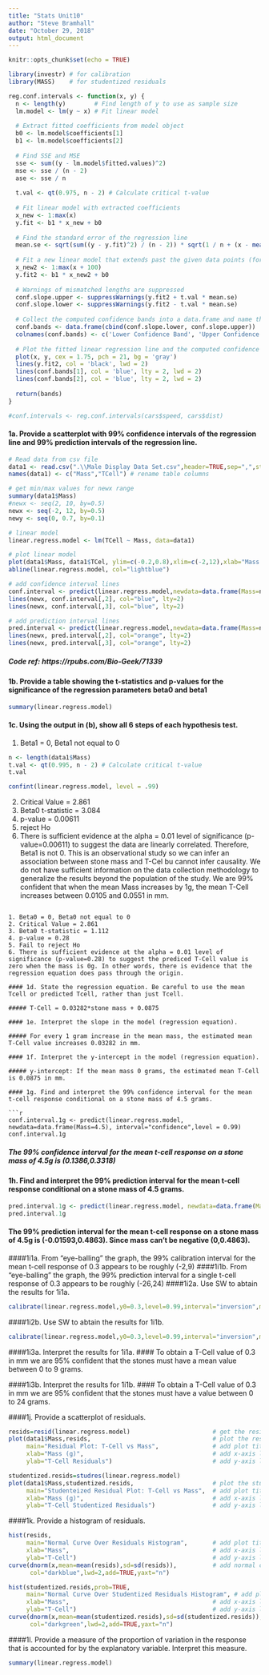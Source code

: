 ```yaml
---
title: "Stats Unit10"
author: "Steve Bramhall"
date: "October 29, 2018"
output: html_document
---
```


```r
knitr::opts_chunk$set(echo = TRUE)

library(investr) # for calibration
library(MASS)    # for studentized residuals
```

```r
reg.conf.intervals <- function(x, y) {
  n <- length(y)        # Find length of y to use as sample size
  lm.model <- lm(y ~ x) # Fit linear model
  
  # Extract fitted coefficients from model object
  b0 <- lm.model$coefficients[1]
  b1 <- lm.model$coefficients[2]
  
  # Find SSE and MSE
  sse <- sum((y - lm.model$fitted.values)^2)
  mse <- sse / (n - 2)
  ase <- sse / n
  
  t.val <- qt(0.975, n - 2) # Calculate critical t-value
  
  # Fit linear model with extracted coefficients
  x_new <- 1:max(x)
  y.fit <- b1 * x_new + b0
  
  # Find the standard error of the regression line
  mean.se <- sqrt(sum((y - y.fit)^2) / (n - 2)) * sqrt(1 / n + (x - mean(x))^2 / sum((x - mean(x))^2))
  
  # Fit a new linear model that extends past the given data points (for plotting)
  x_new2 <- 1:max(x + 100)
  y.fit2 <- b1 * x_new2 + b0
  
  # Warnings of mismatched lengths are suppressed
  conf.slope.upper <- suppressWarnings(y.fit2 + t.val * mean.se)
  conf.slope.lower <- suppressWarnings(y.fit2 - t.val * mean.se)
  
  # Collect the computed confidence bands into a data.frame and name the colums
  conf.bands <- data.frame(cbind(conf.slope.lower, conf.slope.upper))
  colnames(conf.bands) <- c('Lower Confidence Band', 'Upper Confidence Band')
  
  # Plot the fitted linear regression line and the computed confidence bands
  plot(x, y, cex = 1.75, pch = 21, bg = 'gray')
  lines(y.fit2, col = 'black', lwd = 2)
  lines(conf.bands[1], col = 'blue', lty = 2, lwd = 2)
  lines(conf.bands[2], col = 'blue', lty = 2, lwd = 2)
  
  return(bands)
}

#conf.intervals <- reg.conf.intervals(cars$speed, cars$dist)
```

#### 1a. Provide a scatterplot with 99% confidence intervals of the regression line and 99% prediction intervals of the regression line.  
```r
# Read data from csv file
data1 <- read.csv(".\\Male Display Data Set.csv",header=TRUE,sep=",",stringsAsFactors = TRUE, encoding = "UTF-8")
names(data1) <- c("Mass","TCell") # rename table columns

# get min/max values for newx range
summary(data1$Mass) 
#newx <- seq(2, 10, by=0.5)
newx <- seq(-2, 12, by=0.5)
newy <- seq(0, 0.7, by=0.1)

# linear model
linear.regress.model <- lm(TCell ~ Mass, data=data1)

# plot linear model
plot(data1$Mass, data1$TCel, ylim=c(-0.2,0.8),xlim=c(-2,12),xlab="Mass (g)", ylab="T-Cell (in mm)", main="Regression")
abline(linear.regress.model, col="lightblue")

# add confidence interval lines
conf.interval <- predict(linear.regress.model,newdata=data.frame(Mass=newx),interval="confidence",level = 0.99)
lines(newx, conf.interval[,2], col="blue", lty=2)
lines(newx, conf.interval[,3], col="blue", lty=2)

# add prediction interval lines
pred.interval <- predict(linear.regress.model,newdata=data.frame(Mass=newx),interval="prediction",level = 0.99)
lines(newx, pred.interval[,2], col="orange", lty=2)
lines(newx, pred.interval[,3], col="orange", lty=2)
```

##### Code ref: https://rpubs.com/Bio-Geek/71339

#### 1b. Provide	a table showing the t-statistics and p-values for the significance of the regression parameters beta0 and beta1
```r
summary(linear.regress.model)
```
#### 1c. Using the output in (b), show all 6 steps of each hypothesis test. 
1. Beta1 = 0, Beta1 not equal to 0
```r
n <- length(data1$Mass) 
t.val <- qt(0.995, n - 2) # Calculate critical t-value
t.val

confint(linear.regress.model, level = .99)
```
2. Critical Value = 2.861
3. Beta0 t-statistic = 3.084
4. p-value = 0.00611
5. reject Ho
6. There is sufficient evidence at the alpha = 0.01 level of significance (p-value=0.00611) to suggest the data are linearly correlated. Therefore, Beta1 is not 0. This is an observational study so we can infer an association between stone mass and T-Cel bu cannot infer causality. We do not have sufficient information on the data collection methodology to generalize the results beyond the population of the study. We are 99% confident that when the mean Mass increases by 1g, the mean T-Cell increases between 0.0105 and 0.0551 in mm.
```

1. Beta0 = 0, Beta0 not equal to 0
2. Critical Value = 2.861
3. Beta0 t-statistic = 1.112
4. p-value = 0.28
5. Fail to reject Ho
6. There is sufficient evidence at the alpha = 0.01 level of significance (p-value=0.28) to suggest the prediced T-Cell value is  zero when the mass is 0g. In other words, there is evidence that the regression equation does pass through the origin. 

#### 1d. State the regression equation. Be careful to use the mean Tcell or predicted Tcell, rather than just Tcell.

##### T-Cell = 0.03282*stone mass + 0.0875 

#### 1e. Interpret the slope in the model (regression equation).

##### For every 1 gram increase in the mean mass, the estimated mean T-Cell value increases 0.03282 in mm.

#### 1f. Interpret the y-intercept in the model (regression equation). 

##### y-intercept: If the mean mass 0 grams, the estimated mean T-Cell is 0.0875 in mm.

#### 1g. Find and interpret the 99% confidence interval for the mean t-cell response conditional on a stone mass of 4.5 grams.

```r
conf.interval.1g <- predict(linear.regress.model, newdata=data.frame(Mass=4.5), interval="confidence",level = 0.99)
conf.interval.1g
```
##### The 99% confidence interval for the mean t-cell response on a stone mass of 4.5g is (0.1386,0.3318)

#### 1h. Find and interpret the 99% prediction interval for the mean t-cell response conditional on a stone mass of 4.5 grams.
```r
pred.interval.1g <- predict(linear.regress.model, newdata=data.frame(Mass=4.5), interval="prediction",level = 0.99)
pred.interval.1g
```
####     The 99% prediction interval for the mean t-cell response on a stone mass of 4.5g is (-0.01593,0.4863). Since mass can't be negative (0,0.4863).
####1i1a. From "eye-balling" the graph, the 99% calibration interval for the mean t-cell response of 0.3 appears to be roughly (-2,9)
####1i1b. From "eye-balling" the graph, the 99% prediction interval for a single t-cell response of 0.3 appears to be roughly (-26,24)
####1i2a. Use SW to abtain the results for 1i1a.
```r
calibrate(linear.regress.model,y0=0.3,level=0.99,interval="inversion",mean.response=TRUE)   # get mean response
```
####1i2b. Use SW to abtain the results for 1i1b.
```r
calibrate(linear.regress.model,y0=0.3,level=0.99,interval="inversion",mean.response=FALSE)  # get single response
```
####1i3a. Interpret the results for 1i1a.
#### To obtain a T-Cell value of 0.3 in mm we are 95% confident that the stones must have a mean value between 0 to 9 grams.

####1i3b. Interpret the results for 1i1b.
#### To obtain a T-Cell value of 0.3 in mm we are 95% confident that the stones must have a value between 0 to 24 grams.

####1j. Provide a scatterplot of residuals.
```r
resids=resid(linear.regress.model)                       # get the residuals
plot(data1$Mass,resids,                                  # plot the residuals
     main="Residual Plot: T-Cell vs Mass",               # add plot title
     xlab="Mass (g)",                                    # add x-axis label
     ylab="T-Cell Residuals")                            # add y-axis label

studentized.resids=studres(linear.regress.model)
plot(data1$Mass,studentized.resids,                      # plot the studentized residuals
     main="Studenteized Residual Plot: T-Cell vs Mass",  # add plot title
     xlab="Mass (g)",                                    # add x-axis label
     ylab="T-Cell Studentized Residuals")                # add y-axis label

```

####1k. Provide a histogram of residuals.
```r
hist(resids,
     main="Normal Curve Over Residuals Histogram",       # add plot title
     xlab="Mass",                                        # add x-axis label
     ylab="T-Cell")                                      # add y-axis label
curve(dnorm(x,mean=mean(resids),sd=sd(resids)),          # add normal curve
      col="darkblue",lwd=2,add=TRUE,yaxt="n")

hist(studentized.resids,prob=TRUE,
     main="Normal Curve Over Studentized Residuals Histogram", # add plot title
     xlab="Mass",                                        # add x-axis label
     ylab="T-Cell")                                      # add y-axis label
curve(dnorm(x,mean=mean(studentized.resids),sd=sd(studentized.resids)), # add normal curve
      col="darkgreen",lwd=2,add=TRUE,yaxt="n")
```


####1l. Provide a measure of the proportion of variation in the response that is accounted for by the explanatory variable. Interpret this measure.
```r
summary(linear.regress.model)
```

